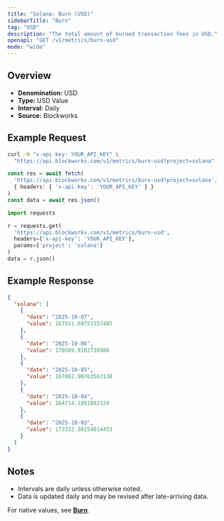 ```yaml
---
title: "Solana: Burn (USD)"
sidebarTitle: "Burn"
tag: "USD"
description: "The total amount of burned transaction fees in USD."
openapi: "GET /v1/metrics/burn-usd"
mode: "wide"
---
```


## Overview

- **Denomination:** USD
- **Type:** USD Value
- **Interval:** Daily
- **Source:** Blockworks

## Example Request

<CodeGroup>

```bash cURL
curl -H "x-api-key: YOUR_API_KEY" \
  "https://api.blockworks.com/v1/metrics/burn-usd?project=solana"
```

```typescript TypeScript
const res = await fetch(
  'https://api.blockworks.com/v1/metrics/burn-usd?project=solana',
  { headers: { 'x-api-key': 'YOUR_API_KEY' } }
)
const data = await res.json()
```

```python Python
import requests

r = requests.get(
  'https://api.blockworks.com/v1/metrics/burn-usd',
  headers={'x-api-key': 'YOUR_API_KEY'},
  params={'project': 'solana'}
)
data = r.json()
```

</CodeGroup>

## Example Response

```json
{
  "solana": [
    {
      "date": "2025-10-07",
      "value": 167551.69751557405
    },
    {
      "date": "2025-10-06",
      "value": 170509.9102738986
    },
    {
      "date": "2025-10-05",
      "value": 167082.90763562138
    },
    {
      "date": "2025-10-04",
      "value": 164714.1851882124
    },
    {
      "date": "2025-10-03",
      "value": 173332.38154014453
    }
  ]
}
```

## Notes
- Intervals are daily unless otherwise noted.
- Data is updated daily and may be revised after late-arriving data.

<Note>For native values, see **[Burn](./burn)**.</Note>